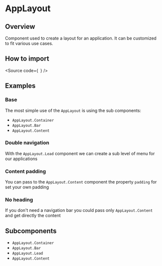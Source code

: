 

<Meta of={Stories} />

# AppLayout

## Overview

Component used to create a layout for an application. It can be customized to fit various use cases.

## How to import

<Source
  code={`
`}
/>

## Examples

### Base

The most simple use of the `AppLayout` is using the sub components:

- `AppLayout.Container`
- `AppLayout.Bar`
- `AppLayout.Content`

<Canvas of={Stories.Base} />

### Double navigation

With the `AppLayout.Lead` component we can create a sub level of menu for our
applications

<Canvas of={Stories.DoubleNavigation} />

### Content padding

You can pass to the `AppLayout.Content` component the property `padding` for set
your own padding

<Canvas of={Stories.ContentPadding} />

### No heading

If you don't need a navigation bar you could pass only `AppLayout.Content` and
get directly the content

<Canvas of={Stories.NoHeading} />

## Subcomponents

- `AppLayout.Container`
- `AppLayout.Bar`
- `AppLayout.Lead`
- `AppLayout.Content`
